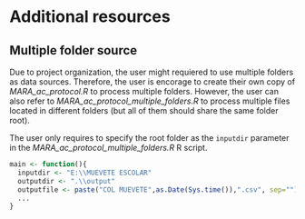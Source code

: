 # Additional resources {#addresources}

## Multiple folder source

Due to project organization, the user might requiered to use multiple folders as data sources. Therefore, the user is encorage to create their own copy of *MARA_ac_protocol.R* to process multiple folders. However, the user can also refer to *MARA_ac_protocol_multiple_folders.R* to process multiple files located in different folders (but all of them should share the same folder root).

The user only requires to specify the root folder as the `inputdir` parameter in the  *MARA_ac_protocol_multiple_folders.R* R script.

```r
main <- function(){
  inputdir <- "E:\\MUEVETE ESCOLAR"
  outputdir <- ".\\output"
  outputfile <- paste("COL MUEVETE",as.Date(Sys.time()),".csv", sep="")
  ...
}
```

